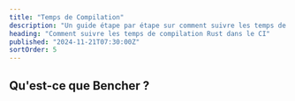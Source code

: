 ```yaml
---
title: "Temps de Compilation"
description: "Un guide étape par étape sur comment suivre les temps de compilation Rust dans le CI"
heading: "Comment suivre les temps de compilation Rust dans le CI"
published: "2024-11-21T07:30:00Z"
sortOrder: 5
---
```



<Intro
  lang="Rust"
/>

## Qu'est-ce que Bencher ?

<BencherIntro />

<Steps
  lang="Rust"
  flagUrl="/fr/docs/explanation/adapters/#%EF%B8%8F-build-time"
  adapterUrl="/fr/docs/explanation/adapters/#-json"
/>

<BuildTimeInner>
  <CargoBuild />
</BuildTimeInner>

<br />

<CallToAction lang={Language.fr} />